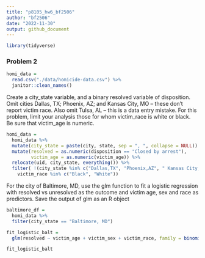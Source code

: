 ```yaml
---
title: "p8105_hw6_bf2506"
author: "bf2506"
date: "2022-11-30"
output: github_document
---
```


```r
library(tidyverse)
```

### Problem 2

```r
homi_data = 
  read.csv("./data/homicide-data.csv") %>%
  janitor::clean_names()
```

Create a city_state variable, and a binary resolved variable of disposition. Omit cities Dallas, TX; Phoenix, AZ; and Kansas City, MO – these don’t report victim race. Also omit Tulsa, AL – this is a data entry mistake. For this problem, limit your analysis those for whom victim_race is white or black. Be sure that victim_age is numeric.
```r
homi_data = 
  homi_data %>% 
  mutate(city_state = paste(city, state, sep = ", ", collapse = NULL)) %>% 
  mutate(resolved = as.numeric(disposition == "Closed by arrest"),
         victim_age = as.numeric(victim_age)) %>%
  relocate(uid, city_state, everything()) %>% 
  filter( !(city_state %in% c("Dallas,TX", "Phoenix,AZ", " Kansas City,MO", "Tulsa,AL")) &
    victim_race %in% c("Black", "White"))
```

For the city of Baltimore, MD, use the glm function to fit a logistic regression with resolved vs unresolved as the outcome and victim age, sex and race as predictors. Save the output of glm as an R object
```r
baltimore_df =
  homi_data %>%
  filter(city_state == "Baltimore, MD")

fit_logistic_balt = 
  glm(resolved ~ victim_age + victim_sex + victim_race, family = binomial(), data = baltimore_df) 

fit_logistic_balt
```

